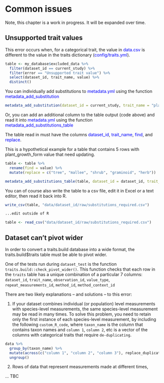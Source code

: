 # Common issues

Note, this chapter is a work in progress. It will be expanded over time.

## Unsupported trait values

This error occurs when, for a categorical trait, the value in [data.csv]{style="color:blue;"} is different to the value in the traits dictionary ([config/traits.yml]{style="color:blue;"}).

```r
table <- my_database$excluded_data %>%
  filter(dataset_id == current_study) %>%
  filter(error == "Unsupported trait value") %>%
  select(dataset_id, trait_name, value) %>%
  distinct()
```

You can individually add substitutions to [metadata.yml]{style="color:blue;"} using the function [metadata_add_substitution]{style="color:blue;"}

```r
metadata_add_substitution(dataset_id = current_study, trait_name = "plant_growth_form", find = "T", replace = "tree")
```

Or, you can add an additional column to the table output (code above) and read it into [metadata.yml]{style="color:blue;"} using the function [metadata_add_substitutions_table]{style="color:blue;"}

The table read in must have the columns [dataset_id]{style="color:blue;"}, [trait_name]{style="color:blue;"}, [find]{style="color:blue;"}, and [replace]{style="color:blue;"}.

This is a hypothetical example for a table that contains 5 rows with plant_growth_form value that need updating.

```r
table <- table %>%
  rename(find = value) %>%
  mutate(replace = c("tree", "mallee", "shrub", "graminoid", "herb"))

metadata_add_substitutions_table(table, dataset_id = dataset_id, trait_name = trait_name, find = find, replace = replace)
```

You can of course also write the table to a csv file, edit it in Excel or a text editor, then read it back into R.

```r
write_csv(table, "data/dataset_id/raw/substitutions_required.csv")

...edit outside of R

table <- read_csv("data/dataset_id/raw/substitutions_required.csv")
```

## Dataset can't pivot wider {#cannot_pivot}

In order to convert a traits.build database into a wide format, the traits.build$traits table must be able to pivot wider. 

One of the tests run during `dataset_test` is the function `traits.build::check_pivot_wider()`. This function checks that each row in the `traits` table has a unique combination of a particular 7 columns:
  `dataset_id`, `trait_name`, `observation_id`, `value_type`, `repeat_measurements_id`, `method_id`, `method_context_id`

There are two likely explanations -- and solutions -- to this error:

1.  If your dataset combines individual (or population) level measurements with species-level measurements, the same species-level measurement may be read in many times. To solve this problem, you need to retain only the first instance of each species-level measurement, by including the following `custom_R_code`, where `taxon_name` is the column that contains taxon names and `column 1`, `column 2`, etc is a vector of the columns with categorical traits that require `de-duplicating`.

```r
data %>%
  group_by(taxon_name) %>%
  mutate(across(c("column 1", "column 2", "column 3"), replace_duplicates_with_NA))
  ungroup()
```

2.  Rows of data that represent measurements made at different times,

 ... TBC


